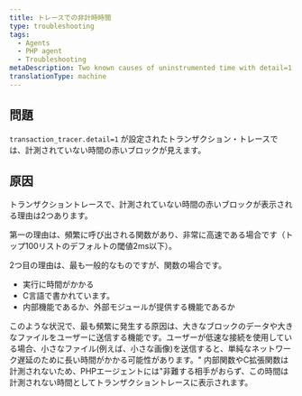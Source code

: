 ```yaml
---
title: トレースでの非計時時間
type: troubleshooting
tags:
  - Agents
  - PHP agent
  - Troubleshooting
metaDescription: Two known causes of uninstrumented time with detail=1 in transaction traces with New Relic's PHP agent.
translationType: machine
---
```


## 問題

`transaction_tracer.detail=1` が設定されたトランザクション・トレースでは、計測されていない時間の赤いブロックが見えます。

## 原因

トランザクショントレースで、計測されていない時間の赤いブロックが表示される理由は2つあります。

第一の理由は、頻繁に呼び出される関数があり、非常に高速である場合です（トップ100リストのデフォルトの閾値2ms以下）。

2つ目の理由は、最も一般的なものですが、関数の場合です。

* 実行に時間がかかる
* C言語で書かれています。
* 内部機能であるか、外部モジュールが提供する機能であるか

このような状況で、最も頻繁に発生する原因は、大きなブロックのデータや大きなファイルをユーザーに送信する機能です。ユーザーが低速な接続を使用している場合、小さなファイル(例えば、小さな画像)を送信すると、単純なネットワーク遅延のために長い時間がかかる可能性があります。" 内部関数やC拡張関数は計測されないため、PHPエージェントには"非難する相手がおらず、この時間は計測されない時間としてトランザクショントレースに表示されます。
